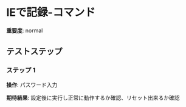 # IEで記録-コマンド

**重要度**: normal

## テストステップ

### ステップ 1

**操作**: パスワード入力

**期待結果**:
設定後に実行し正常に動作するか確認、リセット出来るか確認

